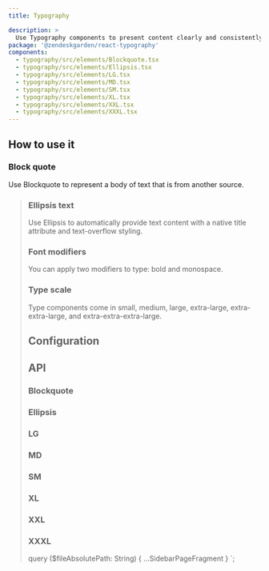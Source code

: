 ```yaml
---
title: Typography

description: >
  Use Typography components to present content clearly and consistently on the page.
package: '@zendeskgarden/react-typography'
components:
  - typography/src/elements/Blockquote.tsx
  - typography/src/elements/Ellipsis.tsx
  - typography/src/elements/LG.tsx
  - typography/src/elements/MD.tsx
  - typography/src/elements/SM.tsx
  - typography/src/elements/XL.tsx
  - typography/src/elements/XXL.tsx
  - typography/src/elements/XXXL.tsx
---
```


## How to use it

### Block quote

Use Blockquote to represent a body of text that is from another source.


<CodeExample code={BlockquoteCode}>
  <Blockquote />
</CodeExample>

### Ellipsis text

Use Ellipsis to automatically provide text content with a native title attribute and text-overflow
styling.


<CodeExample code={EllipsisCode}>
  <Ellipsis />
</CodeExample>

### Font modifiers

You can apply two modifiers to type: bold and monospace.


<CodeExample code={ModifiersCode}>
  <Modifiers />
</CodeExample>

### Type scale

Type components come in small, medium, large, extra-large, extra-extra-large, and
extra-extra-extra-large.


<CodeExample code={TypeScaleCode}>
  <TypeScale />
</CodeExample>

## Configuration

<Configuration reactPackage={props.data.mdx.package} components={props.data.mdx.components} />

## API

### Blockquote

<Component components={props.data.mdx.components} componentName="blockquote" />

<PropSheet components={props.data.mdx.components} componentName="blockquote" />

### Ellipsis

<Component components={props.data.mdx.components} componentName="ellipsis" />

<PropSheet components={props.data.mdx.components} componentName="ellipsis" />

### LG

<Component components={props.data.mdx.components} componentName="lg" />

<PropSheet components={props.data.mdx.components} componentName="lg" />

### MD

<Component components={props.data.mdx.components} componentName="md" />

<PropSheet components={props.data.mdx.components} componentName="md" />

### SM

<Component components={props.data.mdx.components} componentName="sm" />

<PropSheet components={props.data.mdx.components} componentName="sm" />

### XL

<Component components={props.data.mdx.components} componentName="xl" />

<PropSheet components={props.data.mdx.components} componentName="xl" />

### XXL

<Component components={props.data.mdx.components} componentName="xxl" />

<PropSheet components={props.data.mdx.components} componentName="xxl" />

### XXXL

<Component components={props.data.mdx.components} componentName="xxxl" />

<PropSheet components={props.data.mdx.components} componentName="xxxl" />


  query ($fileAbsolutePath: String) {
    ...SidebarPageFragment
  }
`;
